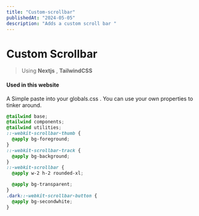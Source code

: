```yaml
---
title: "Custom-scrollbar"
publishedAt: "2024-05-05"
description: "Adds a custom scroll bar "
---
```


# Custom Scrollbar

> Using **Nextjs** , **TailwindCSS**

#### Used in this website

A Simple paste into your globals.css .
You can use your own properties to tinker around.

<Separator orientation="horizontal" className="my-6 " />

```css
@tailwind base;
@tailwind components;
@tailwind utilities;
::-webkit-scrollbar-thumb {
  @apply bg-foreground;
}
::-webkit-scrollbar-track {
  @apply bg-background;
}
::-webkit-scrollbar {
  @apply w-2 h-2 rounded-xl;

  @apply bg-transparent;
}
.dark::-webkit-scrollbar-button {
  @apply bg-secondwhite;
}
```
